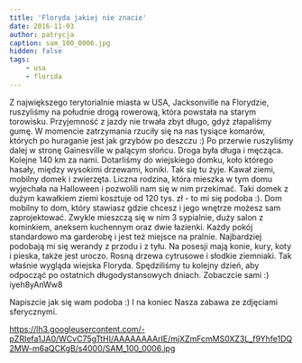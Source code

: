 ```yaml
---
title: 'Floryda jakiej nie znacie'
date: 2016-11-03
author: patrycja
caption: sam_100_0006.jpg
hidden: false
tags: 
    - usa
    - florida
---
```


Z największego terytorialnie miasta w USA, Jacksonville na Florydzie, ruszyliśmy na południe drogą rowerową, która powstała na starym torowisku. Przyjemność z jazdy nie trwała zbyt długo, gdyż złapaliśmy gumę. W momencie zatrzymania rzuciły się na nas tysiące komarów, których po huraganie jest jak grzybów po deszczu :) Po przerwie ruszyliśmy dalej w stronę Gainesville w palącym słońcu. Droga była długa i męcząca. Kolejne 140 km za nami. Dotarliśmy do wiejskiego domku, koło którego hasały, między wysokimi drzewami, koniki. Tak się tu żyje. Kawał ziemi, mobilny domek i zwierzęta. Liczna rodzina, która mieszka w tym domu wyjechała na Halloween i pozwolili nam się w nim przekimać. Taki domek z dużym kawałkiem ziemi kosztuje od 120 tys. zł - to mi się podoba :). Dom mobilny to dom, który stawiasz gdzie chcesz i jego wnętrze możesz sam zaprojektować. Zwykle mieszczą się w nim 3 sypialnie, duży salon z kominkiem, aneksem kuchennym oraz dwie łazienki. Każdy pokój standardowo ma garderobę i jest też miejsce na pralnie. Najbardziej podobają mi się werandy z przodu i z tyłu. Na posesji mają konie, kury, koty i pieska, także jest uroczo. Rosną drzewa cytrusowe i słodkie ziemniaki. Tak właśnie wygląda wiejska Floryda. Spędziliśmy tu kolejny dzień, aby odpocząć po ostatnich długodystansowych dniach. Zobaczcie sami :) 
<youtube>iyeh8yAnWw8</youtube>

Napiszcie jak się wam podoba :)
I na koniec Nasza zabawa ze zdjęciami sferycznymi.

<sphere>https://lh3.googleusercontent.com/-pZRIefa1JA0/WCvC75gTtHI/AAAAAAAArIE/mjXZmFcmMS0XZ3L_f9Yhfe1DQ2MW-m6aQCKgB/s4000/SAM_100_0006.jpg</sphere>


